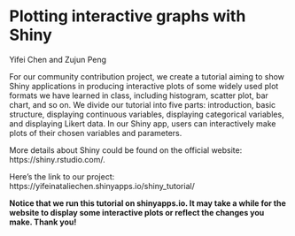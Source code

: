 # Plotting interactive graphs with Shiny

Yifei Chen and Zujun Peng



For our community contribution project, we create a tutorial aiming to show Shiny applications in producing interactive plots of some widely used plot formats we have learned in class, including histogram, scatter plot, bar chart, and so on. We divide our tutorial into five parts: introduction, basic structure, displaying continuous variables, displaying categorical variables, and displaying Likert data. In our Shiny app, users can interactively make plots of their chosen variables and parameters. 

More details about Shiny could be found on the official website: https://shiny.rstudio.com/.

Here's the link to our project: https://yifeinataliechen.shinyapps.io/shiny_tutorial/

**Notice that we run this tutorial on shinyapps.io. It may take a while for the website to display some interactive plots or reflect the changes you make. Thank you!**

  
